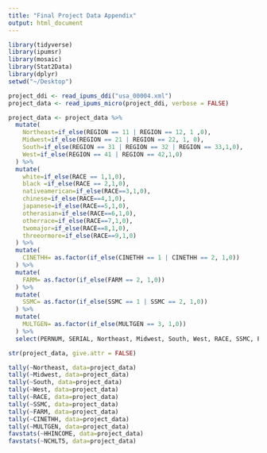 ```yaml
---
title: "Final Project Data Appendix"
output: html_document
---
```


```r
library(tidyverse)
library(ipumsr)
library(mosaic)
library(Stat2Data)
library(dplyr)
setwd("~/Desktop")

project_ddi <- read_ipums_ddi("usa_00004.xml")
project_data <- read_ipums_micro(project_ddi, verbose = FALSE)

```

```r
project_data <- project_data %>%
  mutate(
    Northeast=if_else(REGION == 11 | REGION == 12, 1 ,0),
    Midwest=if_else(REGION == 21 | REGION == 22, 1, 0),
    South=if_else(REGION == 31 | REGION == 32 | REGION == 33,1,0),
    West=if_else(REGION == 41 | REGION == 42,1,0)
  ) %>%
  mutate(
    white=if_else(RACE == 1,1,0),
    black =if_else(RACE == 2,1,0),
    nativeamerican=if_else(RACE==3,1,0),
    chinese=if_else(RACE==4,1,0),
    japanese=if_else(RACE==5,1,0),
    otherasian=if_else(RACE==6,1,0),
    otherrace=if_else(RACE==7,1,0),
    twomajor=if_else(RACE==8,1,0),
    threeormore=if_else(RACE==9,1,0)
  ) %>%
  mutate(
    CINETHH= as.factor(if_else(CINETHH == 1 | CINETHH == 2, 1,0))
  ) %>%
  mutate(
    FARM= as.factor(if_else(FARM == 2, 1,0))
  ) %>%
  mutate(
    SSMC= as.factor(if_else(SSMC == 1 | SSMC == 2, 1,0))
  ) %>%
  mutate(
    MULTGEN= as.factor(if_else(MULTGEN == 3, 1,0))
  ) %>%
  select(PERNUM, SERIAL, Northeast, Midwest, South, West, RACE, SSMC, FARM, CINETHH, MULTGEN, HHINCOME, NCHLT5, white, black, nativeamerican, chinese, japanese, otherasian, otherrace, twomajor, threeormore)

```

```r
str(project_data, give.attr = FALSE)

tally(~Northeast, data=project_data)
tally(~Midwest, data=project_data)
tally(~South, data=project_data)
tally(~West, data=project_data)
tally(~RACE, data=project_data)
tally(~SSMC, data=project_data)
tally(~FARM, data=project_data)
tally(~CINETHH, data=project_data)
tally(~MULTGEN, data=project_data)
favstats(~HHINCOME, data=project_data)
favstats(~NCHLT5, data=project_data)
```


